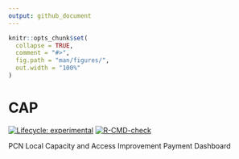 ```yaml
---
output: github_document
---
```


<!-- README.md is generated from README.Rmd. Please edit that file -->

```r
knitr::opts_chunk$set(
  collapse = TRUE,
  comment = "#>",
  fig.path = "man/figures/",
  out.width = "100%"
)
```

# CAP

<!-- badges: start -->
[![Lifecycle: experimental](https://img.shields.io/badge/lifecycle-experimental-orange.svg)](https://lifecycle.r-lib.org/articles/stages.html#experimental)
[![R-CMD-check](https://github.com/NHS-South-Central-and-West/CAP/actions/workflows/R-CMD-check.yaml/badge.svg)](https://github.com/NHS-South-Central-and-West/CAP/actions/workflows/R-CMD-check.yaml)
<!-- badges: end -->

PCN Local Capacity and Access Improvement Payment Dashboard
